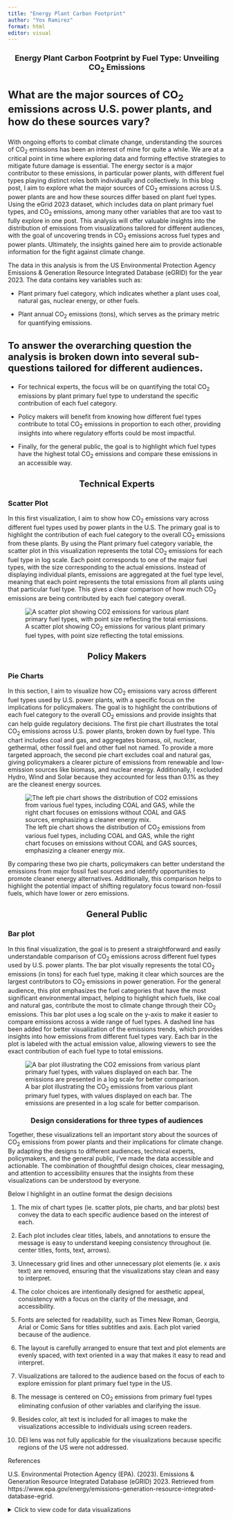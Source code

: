 ```yaml
---
title: "Energy Plant Carbon Footprint"
author: "Yos Ramirez"
format: html
editor: visual
---
```


<h1 style="font-size: 18px;">

<center>**Energy Plant Carbon Footprint by Fuel Type: Unveiling CO~2~ Emissions**</center>

</h1>

<h1 style="font-size: 24px;">

What are the major sources of CO~2~ emissions across U.S. power plants, and how do these sources vary?

</h1>

With ongoing efforts to combat climate change, understanding the sources of CO~2~ emissions has been an interest of mine for quite a while. We are at a critical point in time where exploring data and forming effective strategies to mitigate future damage is essential. The energy sector is a major contributor to these emissions, in particular power plants, with different fuel types playing distinct roles both individually and collectively. In this blog post, I aim to explore what the major sources of CO~2~ emissions across U.S. power plants are and how these sources differ based on plant fuel types. Using the eGrid 2023 dataset, which includes data on plant primary fuel types, and CO~2~ emissions, among many other variables that are too vast to fully explore in one post. This analysis will offer valuable insights into the distribution of emissions from visualizations tailored for different audiences, with the goal of uncovering trends in CO~2~ emissions across fuel types and power plants. Ultimately, the insights gained here aim to provide actionable information for the fight against climate change.

The data in this analysis is from the US Environmental Protection Agency Emissions & Generation Resource Integrated Database (eGRID) for the year 2023. The data contains key variables such as:

-   Plant primary fuel category, which indicates whether a plant uses coal, natural gas, nuclear energy, or other fuels.

-   Plant annual CO~2~ emissions (tons), which serves as the primary metric for quantifying emissions.

<h1 style="font-size: 22px;">

To answer the overarching question the analysis is broken down into several sub-questions tailored for different audiences.

</h1>

-   For technical experts, the focus will be on quantifying the total CO~2~ emissions by plant primary fuel type to understand the specific contribution of each fuel category.

-   Policy makers will benefit from knowing how different fuel types contribute to total CO~2~ emissions in proportion to each other, providing insights into where regulatory efforts could be most impactful.

-   Finally, for the general public, the goal is to highlight which fuel types have the highest total CO~2~ emissions and compare these emissions in an accessible way.



<center>

<h1 style="font-size: 20px;">

Technical Experts

</h1>

</center>

### Scatter Plot

In this first visualization, I aim to show how CO~2~ emissions vary across different fuel types used by power plants in the U.S. The primary goal is to highlight the contribution of each fuel category to the overall CO~2~ emissions from these plants. By using the Plant primary fuel category variable, the scatter plot in this visualization represents the total CO~2~ emissions for each fuel type in log scale. Each point corresponds to one of the major fuel types, with the size corresponding to the actual emissions. Instead of displaying individual plants, emissions are aggregated at the fuel type level, meaning that each point represents the total emissions from all plants using that particular fuel type. This gives a clear comparison of how much CO~2~ emissions are being contributed by each fuel category overall.


![A scatter plot showing CO~2~ emissions for various plant primary fuel types, with point size reflecting the total emissions.](images/TechnicalAudiencePlot.png "A scatter plot displaying total Carbon Dioxide emissions by plant primary fuel type. Each point is sized according to the emissions value. The points are uncolored, with a uniform size. The x-axis is on a log scale, and the plot provides a comparison of emissions across different fuel types, with the size legend indicating actual emissions in tons.")


<center>

<h1 style="font-size: 20px;">

Policy Makers

</h1>

</center>

### Pie Charts

In this section, I aim to visualize how CO~2~ emissions vary across different fuel types used by U.S. power plants, with a specific focus on the implications for policymakers. The goal is to highlight the contributions of each fuel category to the overall CO~2~ emissions and provide insights that can help guide regulatory decisions. The first pie chart illustrates the total CO~2~ emissions across U.S. power plants, broken down by fuel type. This chart includes  coal and gas, and aggregates biomass, oil, nuclear, gethermal, other fossil fuel and other fuel not named. To provide a more targeted approach, the second pie chart excludes coal and natural gas, giving policymakers a clearer picture of emissions from renewable and low-emission sources like biomass, and nuclear energy. Additionally, I excluded Hydro, Wind and Solar because they accounted for less than 0.1% as they are the cleanest energy sources.

![The left pie chart shows the distribution of CO~2~ emissions from various fuel types, including COAL and GAS, while the right chart focuses on emissions without COAL and GAS sources, emphasizing a cleaner energy mix.](images/PolicyMakingPlot.png "Two side-by-side pie charts depicting the distribution of Carbon Dioxide emissions by plant primary fuel type. The first chart includes all fuel types, with warm colors representing COAL and GAS, while the second chart excludes COAL and GAS, highlighting other fuel types in cool colors. Emission values are visualized as pie slices, providing a comparison of emissions between the two scenarios—one with and one without COAL and GAS sources.")

By comparing these two pie charts, policymakers can better understand the emissions from major fossil fuel sources and identify opportunities to promote cleaner energy alternatives. Additionally, this comparison helps to highlight the potential impact of shifting regulatory focus toward non-fossil fuels, which have lower or zero emissions.

<center>

<h1 style="font-size: 20px;">

General Public

</h1>

</center>

### Bar plot

In this final visualization, the goal is to present a straightforward and easily understandable comparison of CO~2~ emissions across different fuel types used by U.S. power plants. The bar plot visually represents the total CO~2~ emissions (in tons) for each fuel type, making it clear which sources are the largest contributors to CO~2~ emissions in power generation. For the general audience, this plot emphasizes the fuel categories that have the most significant environmental impact, helping to highlight which fuels, like coal and natural gas, contribute the most to climate change through their CO~2~ emissions. This bar plot uses a log scale on the y-axis to make it easier to compare emissions across a wide range of fuel types. A dashed line has been added for better visualization of the emissions trends, which provides insights into how emissions from different fuel types vary. Each bar in the plot is labeled with the actual emission value, allowing viewers to see the exact contribution of each fuel type to total emissions.


![A bar plot illustrating the CO~2~ emissions from various plant primary fuel types, with values displayed on each bar. The emissions are presented in a log scale for better comparison.](images/GeneralAudiencePlot.png "A horizontal bar plot displaying the total Carbon Dioxide emissions (in tons) for each plant primary fuel type. Each bar is labeled with its respective emission value, and the plot is ordered by total Carbon Dioxide emissions. The title is in red, and the subtitle is in blue, with a smooth trend line added for visualization of emissions trends.")


<h1 style="font-size: 16px;">
<center>Design considerations for three types of audiences</center>
</h1>

Together, these visualizations tell an important story about the sources of CO~2~ emissions from power plants and their implications for climate change. By adapting the designs to different audiences, technical experts, policymakers, and the general public, I’ve made the data accessible and actionable. The combination of thoughtful design choices, clear messaging, and attention to accessibility ensures that the insights from these visualizations can be understood by everyone.

Below I highlight in an outline format the design decisions 

1. The mix of chart types (ie. scatter plots, pie charts, and bar plots) best convey the data to each specific audience based on the interest of each.

2. Each plot includes clear titles, labels, and annotations to ensure the message is easy to understand keeping consistency throughout (ie. center titles, fonts, text, arrows).

3. Unnecessary grid lines and other unnecessary plot elements (ie. x axis text) are removed, ensuring that the visualizations stay clean and easy to interpret.

4. The color choices are intentionally designed for aesthetic appeal, consistency with a focus on the clarity of the message, and accessibility.

5. Fonts are selected for readability, such as Times New Roman, Georgia, Arial or Comic Sans for titles subtitles and axis. Each plot varied because of the audience. 

6. The layout is carefully arranged to ensure that text and plot elements are evenly spaced, with text oriented in a way that makes it easy to read and interpret.

7. Visualizations are tailored to the audience based on the focus of each to explore emission for plant primary fuel type in the US.  

8. The message is centered on CO~2~ emissions from primary fuel types eliminating confusion of other variables and clarifying the issue.

9. Besides color, alt text is included for all images to make the visualizations accessible to individuals using screen readers.

10. DEI lens was not fully applicable for the visualizations because specific regions of the US were not addressed. 

References

U.S. Environmental Protection Agency (EPA). (2023). Emissions & Generation Resource Integrated Database (eGRID) 2023. Retrieved from https://www.epa.gov/energy/emissions-generation-resource-integrated-database-egrid.

<details>
  <summary>Click to view code for data visualizations</summary>
```r
library(readxl)         
library(dplyr)          
library(ggplot2)       
library(gridExtra)      
library(RColorBrewer)   
library(gridExtra) 
library(scales)
library(grid)
library(ggrepel)
library(extrafont)
# Load in excel file 
sheet_names <- excel_sheets("data/egrid2023_data_rev1.xlsx")
# Print the sheet names
print(sheet_names)
# Read in necessary data from a specific sheet
data_sheet <- read_excel("data/egrid2023_data_rev1.xlsx", sheet = "PLNT23")
# Save column names to a .txt file to view
write(colnames(data_sheet), "column_names.txt")
# Summarize CO2 emissions by plant primary fuel type
fuel_emissions_summary <- data_sheet %>%
  # Select only the relevant columns: fuel category and CO2 emissions
  select(`Plant primary fuel category`, `Plant annual CO2 emissions (tons)`) %>%
  
  # Convert all columns starting with "Plant annual" to numeric values
  mutate(across(starts_with("Plant annual"), as.numeric)) %>%
  
  # Remove rows with any missing values
  na.omit() %>%
  
  # Group data by the primary fuel category
  group_by(`Plant primary fuel category`) %>%
  
  # Summarize total CO2 emissions for each fuel category
  summarize(total_CO2_emissions = sum(`Plant annual CO2 emissions (tons)`, na.rm = TRUE)) %>%
  
  # Replace abbreviations with full names
  mutate(`Plant primary fuel category` = dplyr::recode(`Plant primary fuel category`,
                                                      "OFSL" = "OTHER FOSSIL FUEL",
                                                      "OTHF" = "OTHER FUEL TYPES"))
# Combine all except COAL and GAS into one row
df_coal_gas <- fuel_emissions_summary %>%
  mutate(`Plant primary fuel category` = ifelse(`Plant primary fuel category` %in% c("COAL", "GAS"), `Plant primary fuel category`, " ")) %>%
  group_by(`Plant primary fuel category`) %>%
  summarize(total_CO2_emissions = sum(total_CO2_emissions, na.rm = TRUE))

# Exclude COAL GAS SOLAR WIND HYDRO
df_no_coal_gas <- fuel_emissions_summary %>%
  filter(!`Plant primary fuel category` %in% c("COAL", "GAS", "SOLAR", "WIND", "HYDRO"))

# Only Solar, Wind, and Hydro
df_solar_wind_hydro <- fuel_emissions_summary %>%
  filter(`Plant primary fuel category` %in% c("SOLAR", "WIND", "HYDRO"))
#| fig-alt: A scatter plot displaying total CO2 emissions by plant primary fuel type. Each point is sized according to the emissions value. The points are uncolored, with a uniform size. The x-axis is on a log scale, and the plot provides a comparison of emissions across different fuel types, with the size legend indicating actual emissions in tons.
#| fig-cap: A scatter plot showing CO2 emissions for various plant primary fuel types, with point size reflecting the total emissions. 
# Create a scatter plot of CO2 emissions by plant primary fuel type
# Calculate min, median, and max for CO2 emissions
min_emission <- min(fuel_emissions_summary$total_CO2_emissions, na.rm = TRUE)
max_emission <- max(fuel_emissions_summary$total_CO2_emissions, na.rm = TRUE)
median_emission <- median(fuel_emissions_summary$total_CO2_emissions, na.rm = TRUE)

# Create a scatter plot of CO2 emissions by plant primary fuel type
plot1 <- ggplot(fuel_emissions_summary, aes(x = total_CO2_emissions, 
                                            y = reorder(`Plant primary fuel category`, total_CO2_emissions))) +
  # Plot points sized by total CO2 emissions (no color fill)
  geom_point(aes(size = total_CO2_emissions), shape = 21, fill = "white", color = "black") +  
  
  # Set plot labels with proper formatting for CO2 subscript
  labs(
    title = expression(paste("CO"[2], " Emissions by Plant Primary Fuel Type")),  # Title with CO₂ subscript
    x = expression(paste("Log Scale Total CO"[2], " Emissions (tons)")),  # x-axis label with log scale
    y = "Plant Primary Fuel Type",  # y-axis label
    caption = "Data Source: eGRID 2023",  # Caption with data source
    size = "CO2 Emissions (tons)"  # Legend title for size scale
  ) +
  
  # Apply minimal theme (no background)
  theme_minimal() +
  
  # Apply log scale to x-axis and format x-axis labels with commas
  scale_x_continuous(trans = 'log10', labels = scales::label_comma()) +  
  
  # Format the size legend with commas and set min, median, max for size breaks
  scale_size_continuous(labels = scales::label_comma(), 
                        breaks = c(min_emission, median_emission, max_emission), 
                        limits = c(min_emission, max_emission)) +  
  
  # Customize plot appearance (font size, styles, grid lines, etc.)
  theme(
    axis.text.x = element_text(size = 10, family = "Arial"),  # x-axis text size and font
    axis.title.x = element_text(size = 14, family = "Times New Roman", face = "bold"),  # x-axis title style
    axis.text.y = element_text(size = 8, family = "Arial"),  # y-axis text size and font
    axis.title.y = element_text(size = 14, family = "Times New Roman", face = "bold"),  # y-axis title style
    plot.title = element_text(hjust = 0.5, size = 16, family = "Times New Roman", face = "bold"),  # Centered title style
    legend.position = "bottom",  # Position the legend at the bottom
    panel.grid = element_blank()  # Remove grid lines
  ) +
  
  # Add the size legend with custom title
  guides(size = guide_legend(title = "Actual Emissions (tons)"))

# Display the plot
print(plot1)
#| fig-alt: Two side-by-side pie charts depicting the distribution of CO2 emissions by plant primary fuel type. The first chart includes all fuel types, with warm colors representing COAL and GAS, while the second chart excludes COAL and GAS, highlighting other fuel types in cool colors. Emission values are visualized as pie slices, providing a comparison of emissions between the two scenarios—one with and one without COAL and GAS sources.
#| fig-cap: The left pie chart shows the distribution of CO2 emissions from various fuel types, including COAL and GAS, while the right chart focuses on emissions without COAL and GAS sources, emphasizing a cleaner energy mix.
# Calculate percentage CO2 emissions by fuel type in both dataframes
df_coal_gas <- df_coal_gas %>%
  mutate(percentage = round(total_CO2_emissions / sum(total_CO2_emissions) * 100, 1))

df_no_coal_gas <- df_no_coal_gas %>%
  mutate(percentage = round(total_CO2_emissions / sum(total_CO2_emissions) * 100, 1))

# Define color palettes
custom_colors <- c(
  "COAL" = "darkred",
  "GAS" = "darksalmon",
  " " = "steelblue")
cool_colors <- rev(brewer.pal(9, "Blues"))

# Plot 1: Pie chart for all fuel types including Coal and Gas (Warm colors)
first_plot <- ggplot(df_coal_gas, aes(x = "", y = total_CO2_emissions, fill = `Plant primary fuel category`)) +
  geom_bar(stat = "identity", width = 1) +  # Bar chart to pie chart
  coord_polar(theta = "y") +  # Polar coordinates for pie chart
  scale_fill_manual(values = custom_colors) +  # Warm color palette
  theme_void() +  # Clean theme
  theme(
    legend.position = "none",  # No legend
    plot.title = element_text(hjust = 0.5, family = "Georgia", size = 14, face = "bold"),  # Title style
    plot.caption = element_text(hjust = 0.5, size = 10)  # Caption style
  ) +
  labs(
    title = "Including Coal and Gas",  # Title for plot 1
  )

# Plot 2: Pie chart excluding Coal and Gas (Cool colors)
second_plot <- ggplot(df_no_coal_gas, aes(x = "", y = total_CO2_emissions, fill = `Plant primary fuel category`)) +
  geom_bar(stat = "identity", width = 1) +  # Bar chart to pie chart
  coord_polar(theta = "y") +  # Polar coordinates for pie chart
  scale_fill_manual(values = cool_colors) +  # Cool color palette
  theme_void() +  # Clean theme
  theme(
    legend.position = "none",  # No legend
    plot.title = element_blank(),  # No title for plot 2
    plot.caption = element_text(hjust = 0.5, family = "Georgia", size = 10, face = "bold"),  # Caption style for plot 2
    plot.subtitle = element_text(hjust = 0.5, family = "Georgia", size = 14, face = "bold")  # Subtitle styling
  ) +
  labs(
    subtitle = "Excluding Coal and Gas",  # Subtitle for plot 2
    caption = "Data Source: eGRID 2023"  # Caption for plot 2
  )

# Combine plots side by side with a central title
plot2 <- grid.arrange(first_plot, second_plot, ncol = 2, widths = c(1, 1), top = textGrob(
  expression(paste("Powering Change: The Role of Fuel Types in CO₂ Emissions")), gp = gpar(fontsize = 16, fontface = "bold", fontfamily = "Georgia", hjust = 0.5))
)  # Central title for combined plots
#| fig-alt: A horizontal bar plot displaying the total CO2 emissions (in tons) for each plant primary fuel type. Each bar is labeled with its respective emission value, and the plot is ordered by total CO2 emissions. The title is in red, and the subtitle is in blue, with a smooth trend line added for visualization of emissions trends.
#| fig-cap: A bar plot illustrating the CO2 emissions from various plant primary fuel types, with values displayed on each bar. The emissions are presented in a log scale for better comparison.
# Create a bar plot of CO2 emissions by plant primary fuel type
plot3 <- ggplot(fuel_emissions_summary, aes(x = reorder(`Plant primary fuel category`, total_CO2_emissions), 
                                            y = total_CO2_emissions)) +
  # Add bars with a grey fill and black borders
  geom_bar(stat = "identity", fill = "grey", color = "black", alpha = 0.7) +  
  # Add labels showing total CO2 emissions, formatted with commas
  geom_text(aes(label = scales::comma(total_CO2_emissions, accuracy = 1)), 
            size = 3.5, family = "Comic Sans MS", fontface = "bold", 
            color = "black", 
            hjust = 0, vjust = 0.5,  # Align text inside the bar
            position = position_stack(vjust = 0),  # Prevent label overlap
            check_overlap = TRUE) +  
  # Set plot labels (titles, axes)
  labs(
    title = "Carbon Dioxide Emissions by Plant Primary Fuel Type",  # Main title
    subtitle = "The main type of fuel that a power plant uses to generate electricity.",  # Subtitle
    x = "Plant Primary Fuel Type",  # x-axis label
    y = "Log Scale Total Carbon Dioxide Emissions (tons)",  # y-axis label
    caption = "Data Source: eGRID 2023"  # Caption with data source
  ) +
  # Apply minimal theme for a clean look
  theme_minimal() +
  # Flip the coordinates for a horizontal bar chart
  coord_flip() +  
  # Customize theme (font sizes, grid lines)
  theme(
    axis.text.x = element_text(size = 14, family = "Comic Sans MS", face = "bold"),
    axis.title.x = element_text(size = 14, family = "Comic Sans MS", face = "bold"),  # x-axis title font style
    axis.title.y = element_text(size = 14, family = "Comic Sans MS", face = "bold"),  # y-axis title font style
    axis.text.y = element_text(size = 10, family = "Comic Sans MS", face = "bold"),  # y-axis text font style
    panel.grid = element_blank(),  # Remove grid lines
    plot.title = element_text(hjust = 0.5, size = 18, family = "Comic Sans MS", face = "bold", color = "darkred"),  # Title in red
    plot.subtitle = element_text(hjust = 0.5, size = 12, family = "Comic Sans MS", face = "italic", color = "darkblue")  # Subtitle in blue
  ) +
  # Apply log scale to the y-axis for better visualization
  scale_y_continuous(labels = scales::comma, trans = 'log10') +  
  # Add a dashed smoothed line to visualize trends
  geom_smooth(method = "lm", aes(group = 1), formula = y ~ x, color = "black", size = 1, linetype = "dashed") +  
  # Remove the legend
  guides(fill = "none")

# Print the plot
print(plot3)
# Save plot1, plot2, plot3 to the 'images' folder as a PNG image
ggsave("images/plot1.png", plot = plot1, width = 10, height = 7, dpi = 300)
ggsave("images/plot2.png", plot = plot2, width = 10, height = 7, dpi = 300)
ggsave("images/plot3.png", plot = plot3, width = 10, height = 7, dpi = 300)

```
</details>
